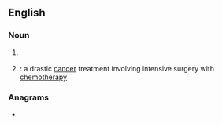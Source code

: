 {{also|moas}}
==English==

===Noun===
{{en-noun|?}}

# {{lb|en|military}} {{initialism of|[[mine]] and [[obstacle]] [[avoidance]] [[sonar]]|lang=en}}
# {{lb|en|slang}} {{initialism of|[[mother of all]] [[surgery|surgeries]]|lang=en|nodot=1}}: a drastic [[cancer]] treatment involving intensive surgery with [[chemotherapy]]

===Anagrams===
* {{anagrams|en|a=amos|-omas|Amos|Samo|SoMa|Soma|maos|omas|soam|soma}}